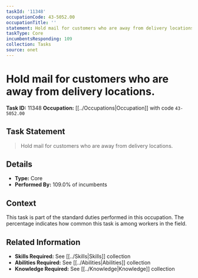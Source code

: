 ```yaml
---
taskId: '11348'
occupationCode: 43-5052.00
occupationTitle: ''
statement: Hold mail for customers who are away from delivery locations.
taskType: Core
incumbentsResponding: 109
collection: Tasks
source: onet
---
```

# Hold mail for customers who are away from delivery locations.

**Task ID:** 11348
**Occupation:** [[../Occupations|Occupation]] with code `43-5052.00`

## Task Statement

> Hold mail for customers who are away from delivery locations.

## Details

- **Type:** Core
- **Performed By:** 109.0% of incumbents

## Context

This task is part of the standard duties performed in this occupation. The percentage indicates how common this task is among workers in the field.

## Related Information

- **Skills Required:** See [[../Skills|Skills]] collection
- **Abilities Required:** See [[../Abilities|Abilities]] collection
- **Knowledge Required:** See [[../Knowledge|Knowledge]] collection
